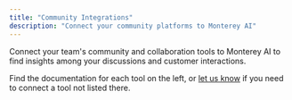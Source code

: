 ```yaml
---
title: "Community Integrations"
description: "Connect your community platforms to Monterey AI"
---
```


Connect your team's community and collaboration tools to Monterey AI to find insights among your discussions and customer interactions.

Find the documentation for each tool on the left, or [let us know](mailto:support@monterey.ai?subject=Integration+Request&body=Tell+us+more+about+the+integration+you+need) if you need to connect a tool not listed there.
